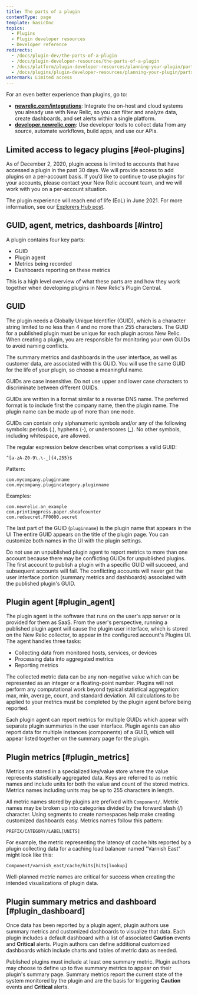 ```yaml
---
title: The parts of a plugin
contentType: page
template: basicDoc
topics:
  - Plugins
  - Plugin developer resources
  - Developer reference
redirects:
  - /docs/plugin-dev/the-parts-of-a-plugin
  - /docs/plugin-developer-resources/the-parts-of-a-plugin
  - /docs/platform/plugin-developer-resources/planning-your-plugin/parts-plugin
  - /docs/plugins/plugin-developer-resources/planning-your-plugin/parts-plugin
watermark: Limited access
---
```


<Callout variant="important">
  For an even better experience than plugins, go to:

  * **[newrelic.com/integrations](https://newrelic.com/integrations)**: Integrate the on-host and cloud systems you already use with New Relic, so you can filter and analyze data, create dashboards, and set alerts within a single platform.
  * **[developer.newrelic.com](https://developer.newrelic.com)**: Use developer tools to collect data from any source, automate workflows, build apps, and use our APIs.
</Callout>

## Limited access to legacy plugins [#eol-plugins]

As of December 2, 2020, plugin access is limited to accounts that have accessed a plugin in the past 30 days. We will provide access to add plugins on a per-account basis. If you’d like to continue to use plugins for your accounts, please contact your New Relic account team, and we will work with you on a per-account situation.

The plugin experience will reach end of life (EoL) in June 2021. For more information, see our [Explorers Hub post](https://discuss.newrelic.com/t/first-notice-limiting-access-to-new-relic-plugins/121832).

## GUID, agent, metrics, dashboards [#intro]

A plugin contains four key parts:

* GUID
* Plugin agent
* Metrics being recorded
* Dashboards reporting on these metrics

This is a high level overview of what these parts are and how they work together when developing plugins in New Relic's Plugin Central.

## GUID

The plugin needs a Globally Unique Identifier (GUID), which is a character string limited to no less than 4 and no more than 255 characters. The GUID for a published plugin must be unique for each plugin across New Relic. When creating a plugin, you are responsible for monitoring your own GUIDs to avoid naming conflicts.

The summary metrics and dashboards in the user interface, as well as customer data, are associated with this GUID. You will use the same GUID for the life of your plugin, so choose a meaningful name.

GUIDs are case insensitive. Do not use upper and lower case characters to discriminate between different GUIDs.

GUIDs are written in a format similar to a reverse DNS name. The preferred format is to include first the company name, then the plugin name. The plugin name can be made up of more than one node.

GUIDs can contain only alphanumeric symbols and/or any of the following symbols: periods (.), hyphens (-), or underscores (\_). No other symbols, including whitespace, are allowed.

The regular expression below describes what comprises a valid GUID:

```
^[a-zA-Z0-9\.\-_]{4,255}$
```

Pattern:

```
com.mycompany.pluginname
com.mycompany.plugincategory.pluginname
```

Examples:

```
com.newrelic.an_example
com.printingpress.paper.sheafcounter
com.redsecret.FF0000.secret
```

The last part of the GUID (`pluginname`) is the plugin name that appears in the UI The entire GUID appears on the title of the plugin page. You can customize both names in the UI with the plugin settings.

<Callout variant="caution">
  Do not use an unpublished plugin agent to report metrics to more than one account because there may be conflicting GUIDs for unpublished plugins. The first account to publish a plugin with a specific GUID will succeed, and subsequent accounts will fail. The conflicting accounts will never get the user interface portion (summary metrics and dashboards) associated with the published plugin's GUID.
</Callout>

## Plugin agent [#plugin_agent]

The plugin agent is the software that runs on the user's app server or is provided for them as SaaS. From the user's perspective, running a published plugin agent will cause the plugin user interface, which is stored on the New Relic collector, to appear in the configured account's Plugins UI. The agent handles three tasks:

* Collecting data from monitored hosts, services, or devices
* Processing data into aggregated metrics
* Reporting metrics

The collected metric data can be any non-negative value which can be represented as an integer or a floating-point number. Plugins will not perform any computational work beyond typical statistical aggregation: max, min, average, count, and standard deviation. All calculations to be applied to your metrics must be completed by the plugin agent before being reported.

Each plugin agent can report metrics for multiple GUIDs which appear with separate plugin summaries in the user interface. Plugin agents can also report data for multiple instances (components) of a GUID, which will appear listed together on the summary page for the plugin.

## Plugin metrics [#plugin_metrics]

Metrics are stored in a specialized key/value store where the value represents statistically aggregated data. Keys are referred to as metric names and include units for both the value and count of the stored metrics. Metrics names including units may be up to 255 characters in length.

All metric names stored by plugins are prefixed with `Component/`. Metric names may be broken up into categories divided by the forward slash (/) character. Using segments to create namespaces help make creating customized dashboards easy. Metrics names follow this pattern:

```
PREFIX/CATEGORY/LABEL[UNITS]
```

For example, the metric representing the latency of cache hits reported by a plugin collecting data for a caching load balancer named "Varnish East" might look like this:

```
Component/varnish_east/cache/hits[hits|lookup]
```

Well-planned metric names are critical for success when creating the intended visualizations of plugin data.

## Plugin summary metrics and dashboard [#plugin_dashboard]

Once data has been reported by a plugin agent, plugin authors use summary metrics and customized dashboards to visualize that data. Each plugin includes a default dashboard with a list of associated **Caution** events and **Critical** alerts. Plugin authors can define additional customized dashboards which include charts and tables of metric data as needed.

Published plugins must include at least one summary metric. Plugin authors may choose to define up to five summary metrics to appear on their plugin's summary page. Summary metrics report the current state of the system monitored by the plugin and are the basis for triggering **Caution** events and **Critical** alerts.
